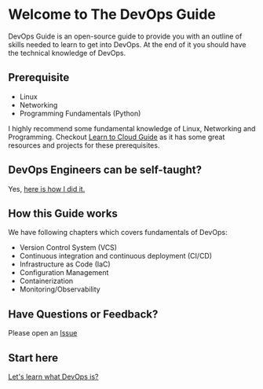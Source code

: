 # Welcome to The DevOps Guide

DevOps Guide is an open-source guide to provide you with an outline of skills needed to learn to get into DevOps. At the end of it you should have the technical knowledge of DevOps.

## Prerequisite

- Linux
- Networking
- Programming Fundamentals (Python)

I highly recommend some fundamental knowledge of Linux, Networking and Programming.
Checkout [Learn to Cloud Guide](https://learntocloud.guide) as it has some great resources and projects for these prerequisites.

## DevOps Engineers can be self-taught?

Yes, [here is how I did it.](https://youtu.be/nI8-qnSMY40)

## How this Guide works

We have following chapters which covers fundamentals of DevOps:

- Version Control System (VCS)
- Continuous integration and continuous deployment (CI/CD)
- Infrastructure as Code (IaC)
- Configuration Management
- Containerization
- Monitoring/Observability

## Have Questions or Feedback?

Please open an [Issue](https://github.com/rishabkumar7/the-devops-guide/issues)

## Start here

[Let's learn what DevOps is?](devops/README.md)
